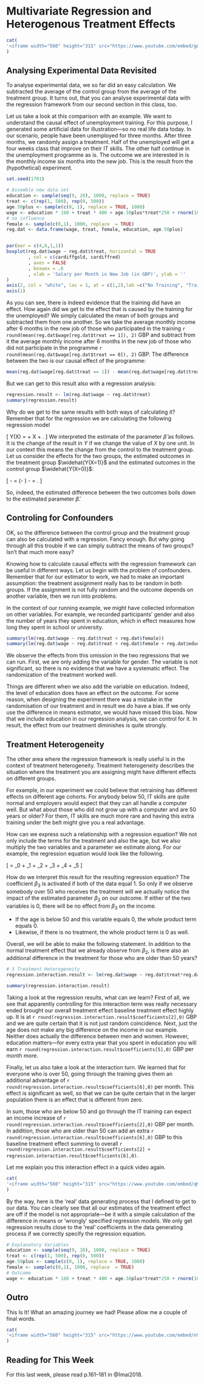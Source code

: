 
# Multivariate Regression and Heterogenous Treatment Effects




```r
cat(
'<iframe width="560" height="315" src="https://www.youtube.com/embed/gAolTBQbSco" title="YouTube video player" frameborder="0" allow="accelerometer; autoplay; clipboard-write; encrypted-media; gyroscope; picture-in-picture" allowfullscreen></iframe>'
)
```



## Analysing Experimental Data Revisited 

To analyse experimental data, we so far did an easy calculation. We subtracted the average of the control group from the average of the treatment group. It turns out, that you can analyse experimental data with the regression framework from our second section in this class, too.\

Let us take a look at this comparison with an example. We want to understand the causal effect of unemployment training. For this purpose, I generated some artificial data for illustration---so no real life data today. In our scenario, people have been unemployed for three months. After three months, we randomly assign a treatment. Half of the unemployed will get a four weeks class that improve on their IT skills. The other half continue in the unemployment programme as is. The outcome we are interested in is the monthly income six months into the new job. This is the result from the (hypothetical) experiment.


```r
set.seed(1701)

# Assemble new data set
education <- sample(seq(9, 20), 1000, replace = TRUE)
treat <- c(rep(1, 500), rep(0, 500))
age.50plus <- sample(c(0, 1), replace = TRUE, 1000)
wage <- education * 160 + treat * 400 + age.50plus*treat*250 + rnorm(1000, 0, 400)
# no influence
female <- sample(c(0,1), 1000, replace  = TRUE)
reg.dat <- data.frame(wage, treat, female, education, age.50plus)


par(mar = c(4,6,1,1))
boxplot(reg.dat$wage ~ reg.dat$treat, horizontal = TRUE
        , col = c(cardiffgold, cardiffred)
        , axes = FALSE
        , boxwex = .6
        , xlab = 'Salary per Month in New Job (in GBP)', ylab = ''
)
axis(2, col = "white", las = 1, at = c(1,2),lab =c("No Training", "Training"))
axis(1)


```

As you can see, there is indeed evidence that the training did have an effect. How again did we get to the effect that is caused by the training for the unemployed? We simply calculated the mean of both groups and subtracted them from one another. So we take the average monthly income after 6 months in the new job of those who participated in the training `r round(mean(reg.dat$wage[reg.dat$treat == 1]), 2)` GBP and subtract from it the average monthly income after 6 months in the new job of those who did not participate in the programme `r round(mean(reg.dat$wage[reg.dat$treat == 0]), 2)` GBP. The difference between the two is our causal effect of the programme:
```r
mean(reg.dat$wage[reg.dat$treat == 1]) - mean(reg.dat$wage[reg.dat$treat == 0])
```


But we can get to this result also with a regression analysis:

```r
regression.result <- lm(reg.dat$wage ~ reg.dat$treat)
summary(regression.result)
```


Why do we get to the same results with both ways of calculating it? Remember that for the regression we are calculating the following regression model 

\[
Y(X) = \alpha + \beta X + \epsilon.
\]
We interpreted the estimate of the parameter $\hat\beta$ as follows. It is the change of the result in $Y$ if we change the value of $X$ by one unit. In our context this means the change from the control to the treatment group. Let us consider the effects for the two groups, the estimated outcomes in the treatment group $\widehat{Y(X=1)}$ and the estimated outcomes in the control group $\widehat{Y(X=0)}$:

\[
\widehat{Y(X = 1)} - \widehat{Y(X=0)} = (\hat\alpha - \hat\beta) - \hat\alpha = \hat\beta.
\]

So, indeed, the estimated difference between the two outcomes boils down to the estimated parameter $\hat\beta$.



## Controling for Confounders 


OK, so the difference between the control group and the treatment group can also be calculated with a regression. Fancy enough. But why going through all this trouble if we can simply subtract the means of two groups? Isn't that much more easy? 

Knowing how to calculate causal effects with the regression framework can be useful in different ways. Let us begin with the problem of confounders. Remember that for our estimator to work, we had to make an important assumption: the treatment assignment really has to be random in both groups. If the assignment is not fully random and the outcome depends on another variable, then we run into problems.

In the context of our running example, we might have collected information on other variables. For example, we recorded participants' gender and also the number of years they spent in education, which in effect measures how long they spent in school or university.

```r
summary(lm(reg.dat$wage ~ reg.dat$treat + reg.dat$female))
summary(lm(reg.dat$wage ~ reg.dat$treat + reg.dat$female + reg.dat$education))
```


We observe the effects from this omission in the two regressions that we can run. First, we are only adding the variable for gender. The variable is not significant, so there is no evidence that we have a systematic effect. The randomization of the treatment worked well. 

Things are different when we also add the variable on education. Indeed, the level of education does have an effect on the outcome. For some reason, when designing the experiment there was a mistake in the randomisation of our treatment and in result we do have a bias. If we only use the difference in means estimator, we would have missed this bias. Now that we include education in our regression analysis, we can control for it. In result, the effect from our treatment diminishes is quite strongly.


## Treatment Heterogeneity



The other area where the regression framework is really useful is in the context of treatment heterogeneity. Treatment heterogeneity describes the situation where the treatment you are assigning might have different effects on different groups. 

For example, in our experiment we could believe that retraining has different effects on different age cohorts. For anybody below 50, IT skills are quite normal and employers would expect that they can all handle a computer well. But what about those who did not grow up with a computer and are 50 years or older? For them, IT skills are much more rare and having this extra training under the belt might give you a real advantage.

How can we express such a relationship with a regression equation? We not only include the terms for the treatment and also the age, but we also multiply the two variables and a parameter we estimate along. For our example, the regression equation would look like the following.

\[
\text{Income} = \beta_0 + \beta_1 \text{Training} + \beta_2 \text{Over 50}
+ \beta_3 \text{Training * Over 50} + \beta_4 \text{Female} + \beta_5 \text{Education}
\]


How do we interpret this result for the resulting regression equation? The coefficient $\beta_3$ is activated if both of the data equal $1$. So only if we observe somebody over $50$ who receives the treatment will we actually notice the impact of the estimated parameter $\beta_3$ on our outcome. If either of the two variables is $0$, there will be no effect from $\beta_3$ on the income. 

* If the age is below $50$ and this variable equals $0$, the whole product term equals 0.
* Likewise, if there is no treatment, the whole product term is $0$ as well. 

Overall, we will be able to make the following statement. In addition to the normal treatment effect that we already observe from $\beta_2$, is there also an additional difference in the treatment for those who are older than 50 years? 

```r

# 3 Treatment Heterogeneity
regression.interaction.result <- lm(reg.dat$wage ~ reg.dat$treat*reg.dat$age.50plus + reg.dat$female + reg.dat$education)

summary(regression.interaction.result)
```


Taking a look at the regression results, what can we learn? First of all, we see that apparently controlling for this interaction term was really necessary ended brought our overall treatment effect baseline treatment effect highly up. It is at `r round(regression.interaction.result$coefficients[2],0)` GBP and we are quite certain that it is not just random coincidence. Next, just the age does not make any big difference on the income in our example. Neither does actually the difference between men and women. However, education matters---for every extra year that you spent in education you will earn `r round(regression.interaction.result$coefficients[5],0)` GBP per month more. 

Finally, let us also take a look at the interaction turn. We learned that for everyone who is over 50, going through the training gives them an additional advantage of `r round(regression.interaction.result$coefficients[6],0)` per month. This effect is significant as well, so that we can be quite certain that in the larger population there is an effect that is different from zero. 

In sum, those who are below $50$ and go through the IT training can expect an income increase of `r round(regression.interaction.result$coefficients[2],0)` GBP per month. In addition, those who are older than $50$ can add an extra `r round(regression.interaction.result$coefficients[6],0)` GBP to this baseline treatment effect summing to overall `r round(regression.interaction.result$coefficients[2] + regression.interaction.result$coefficients[6],0)`.


Let me explain you this interaction effect in a quick video again.


```r
cat(
'<iframe width="560" height="315" src="https://www.youtube.com/embed/qKW9LxE-sP0" title="YouTube video player" frameborder="0" allow="accelerometer; autoplay; clipboard-write; encrypted-media; gyroscope; picture-in-picture" allowfullscreen></iframe>'
)
```


By the way, here is the 'real' data generating process that I defined to get to our data. You can clearly see that all our estimates of the treatment effect are off if the model is not appropriate---be it with a simple calculation of the difference in means or 'wrongly' specified regression models. We only get regression results close to the 'real' coefficients in the data generating process if we correctly specify the regression equation.


```r
# Explanatory Variables
education <- sample(seq(9, 20), 1000, replace = TRUE)
treat <- c(rep(1, 500), rep(0, 500))
age.50plus <- sample(c(0, 1), replace = TRUE, 1000)
female <- sample(c(0,1), 1000, replace  = TRUE)
# Outcome
wage <- education * 160 + treat * 400 + age.50plus*treat*250 + rnorm(1000, 0, 400)
```

## Outro

This Is It! What an amazing journey we had! Please allow me a couple of final words.




```r
cat(
'<iframe width="560" height="315" src="https://www.youtube.com/embed/n9o5nN_9LoU" title="YouTube video player" frameborder="0" allow="accelerometer; autoplay; clipboard-write; encrypted-media; gyroscope; picture-in-picture" allowfullscreen></iframe>'
)
```



## Reading for This Week
For this last week, please read p.161–181 in @Imai2018.

